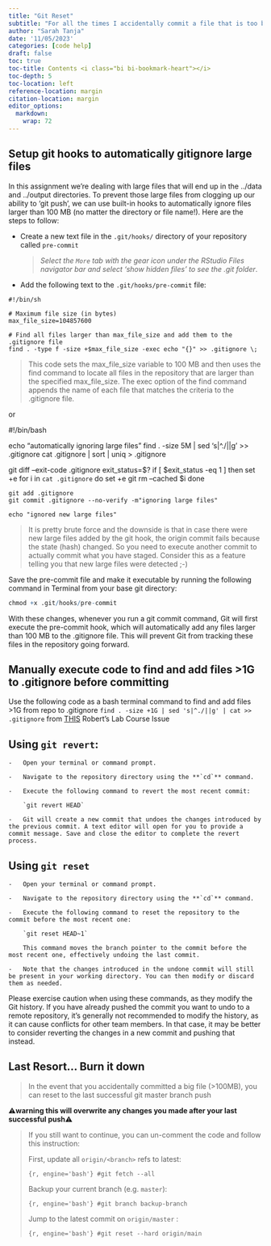 ```yaml
---
title: "Git Reset"
subtitle: "For all the times I accidentally commit a file that is too big"
author: "Sarah Tanja"
date: '11/05/2023'
categories: [code help]
draft: false
toc: true
toc-title: Contents <i class="bi bi-bookmark-heart"></i>
toc-depth: 5
toc-location: left
reference-location: margin
citation-location: margin
editor_options: 
  markdown: 
    wrap: 72
---
```


## Setup git hooks to automatically gitignore large files

In this assignment we're dealing with large files that will end up in
the ../data and ../output directories. To prevent those large files from
clogging up our ability to 'git push', we can use built-in hooks to
automatically ignore files larger than 100 MB (no matter the directory
or file name!). Here are the steps to follow:

-   Create a new text file in the `.git/hooks/` directory of your
    repository called `pre-commit`

    > *Select the `More` tab with the gear icon under the RStudio Files
    > navigator bar and select 'show hidden files' to see the .git
    > folder*.

-   Add the following text to the `.git/hooks/pre-commit` file:

```         
#!/bin/sh

# Maximum file size (in bytes)
max_file_size=104857600

# Find all files larger than max_file_size and add them to the .gitignore file
find . -type f -size +$max_file_size -exec echo "{}" >> .gitignore \;
```

> This code sets the max_file_size variable to 100 MB and then uses the
> find command to locate all files in the repository that are larger
> than the specified max_file_size. The exec option of the find command
> appends the name of each file that matches the criteria to the
> .gitignore file.

or

#!/bin/bash

echo "automatically ignoring large files" find . -size 5M \| sed
's\|\^./\|\|g' \>\> .gitignore cat .gitignore \| sort \| uniq \>
.gitignore

git diff --exit-code .gitignore exit_status=\$? if \[ \$exit_status -eq
1 \] then set +e for i in `cat .gitignore` do set +e git rm --cached \$i
done

```         
git add .gitignore
git commit .gitignore --no-verify -m"ignoring large files"

echo "ignored new large files"
```

> It is pretty brute force and the downside is that in case there were
> new large files added by the git hook, the origin commit fails because
> the state (hash) changed. So you need to execute another commit to
> actually commit what you have staged. Consider this as a feature
> telling you that new large files were detected ;-)

Save the pre-commit file and make it executable by running the following
command in Terminal from your base git directory:

```r
chmod +x .git/hooks/pre-commit
```

With these changes, whenever you run a git commit command, Git will
first execute the pre-commit hook, which will automatically add any
files larger than 100 MB to the .gitignore file. This will prevent Git
from tracking these files in the repository going forward.

## Manually execute code to find and add files \>1G to .gitignore before committing

Use the following code as a bash terminal command to find and add files
\>1G from repo to .gitignore
`find . -size +1G | sed 's|^./||g' | cat >> .gitignore` from
[THIS](https://github.com/sr320/course-fish546-2015/issues/43) Robert's
Lab Course Issue

## Using **`git revert`**:

```         
-   Open your terminal or command prompt.

-   Navigate to the repository directory using the **`cd`** command.

-   Execute the following command to revert the most recent commit:

    `git revert HEAD`

-   Git will create a new commit that undoes the changes introduced by the previous commit. A text editor will open for you to provide a commit message. Save and close the editor to complete the revert process.
```

## Using **`git reset`**

```         
-   Open your terminal or command prompt.

-   Navigate to the repository directory using the **`cd`** command.

-   Execute the following command to reset the repository to the commit before the most recent one:

    `git reset HEAD~1`

    This command moves the branch pointer to the commit before the most recent one, effectively undoing the last commit.

-   Note that the changes introduced in the undone commit will still be present in your working directory. You can then modify or discard them as needed.
```

Please exercise caution when using these commands, as they modify the
Git history. If you have already pushed the commit you want to undo to a
remote repository, it's generally not recommended to modify the history,
as it can cause conflicts for other team members. In that case, it may
be better to consider reverting the changes in a new commit and pushing
that instead.

## Last Resort... Burn it down

> In the event that you accidentally committed a big file (\>100MB), you
> can reset to the last successful git master branch push

::: callout-warning
⚠️**warning this will overwrite any changes you made after your last
successful push**⚠️
:::

> If you still want to continue, you can un-comment the code and follow
> this instruction:
>
> First, update all `origin/<branch>` refs to latest:
>
> ```{r, engine='bash'}
> #git fetch --all
> ```
>
> Backup your current branch (e.g. `master`):
>
> ```{r, engine='bash'}
> #git branch backup-branch
> ```
>
> Jump to the latest commit on `origin/master` :
>
> ```{r, engine='bash'}
> #git reset --hard origin/main
> ```
